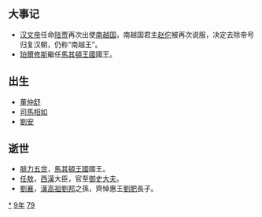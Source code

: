 {{yearTOC|-179|西汉[[汉文帝|汉文帝]]'''[[前元|前元]]元年'''}}

== 大事记 ==
*[[汉文帝|汉文帝]]任命[[陆贾|陆贾]]再次出使[[南越国|南越国]]，南越国君主[[赵佗|赵佗]]被再次说服，决定去除帝号归复汉朝，仍称“南越王”。
*[[珀爾修斯|珀爾修斯]]繼任[[馬其頓王國|馬其頓王國]]國王。

== 出生 ==
*[[董仲舒|董仲舒]]
*[[司馬相如|司馬相如]]
*[[劉安|劉安]]

== 逝世 ==
{{Wikisource year mention}}
*[[腓力五世_(馬其頓)|腓力五世]]，[[馬其頓王國|馬其頓王國]]國王。
*[[任敖|任敖]]，[[西漢|西漢]]大臣，官至[[御史大夫|御史大夫]]。
*[[劉襄_(齊王)|劉襄]]，[[漢高祖|漢高祖]][[劉邦|劉邦]]之孫，齊悼惠王[[劉肥|劉肥]]長子。

[[Category:前179年|*]]
[[Category:前170年代|9年]]
[[Category:前2世纪各年|79]]